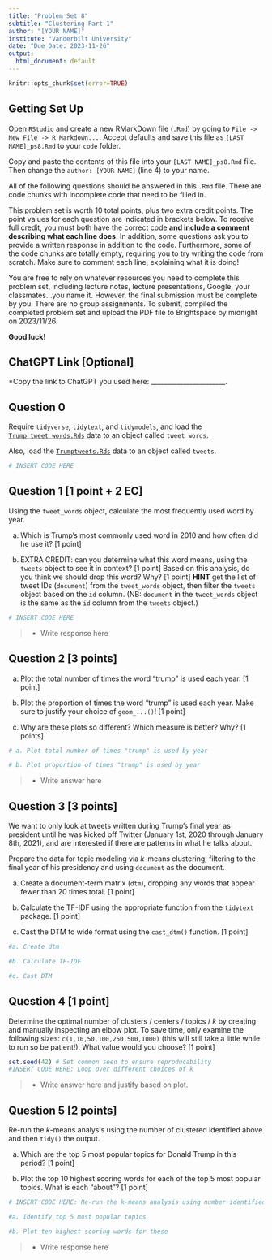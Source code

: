 ```yaml
---
title: "Problem Set 8"
subtitle: "Clustering Part 1"
author: "[YOUR NAME]"
institute: "Vanderbilt University"
date: "Due Date: 2023-11-26"
output:
  html_document: default
---
```


```r
knitr::opts_chunk$set(error=TRUE)
```


## Getting Set Up

Open `RStudio` and create a new RMarkDown file (`.Rmd`) by going to `File -> New File -> R Markdown...`.
Accept defaults and save this file as `[LAST NAME]_ps8.Rmd` to your `code` folder.

Copy and paste the contents of this file into your `[LAST NAME]_ps8.Rmd` file. Then change the `author: [YOUR NAME]` (line 4) to your name.

All of the following questions should be answered in this `.Rmd` file. There are code chunks with incomplete code that need to be filled in. 

This problem set is worth 10 total points, plus two extra credit points. The point values for each question are indicated in brackets below. To receive full credit, you must both have the correct code **and include a comment describing what each line does**. In addition, some questions ask you to provide a written response in addition to the code. Furthermore, some of the code chunks are totally empty, requiring you to try writing the code from scratch. Make sure to comment each line, explaining what it is doing!

You are free to rely on whatever resources you need to complete this problem set, including lecture notes, lecture presentations, Google, your classmates...you name it. However, the final submission must be complete by you. There are no group assignments. To submit, compiled the completed problem set and upload the PDF file to Brightspace by midnight on 2023/11/26.

**Good luck!**

## ChatGPT Link [Optional]

*Copy the link to ChatGPT you used here: _______________________.


## Question 0
Require `tidyverse`, `tidytext`, and `tidymodels`, and load the [`Trump_tweet_words.Rds`](https://github.com/jbisbee1/DS1000_F2023/blob/main/Lectures/8_Clustering_NLP/data/Trump_tweet_words.Rds?raw=true) data to an object called `tweet_words`.

Also, load the [`Trumptweets.Rds`](https://github.com/jbisbee1/DS1000_F2023/blob/main/Lectures/8_Clustering_NLP/data/Trumptweets.Rds?raw=true) data to an object called `tweets`.
```r
# INSERT CODE HERE
```



## Question 1 [1 point + 2 EC]

Using the `tweet_words` object, calculate the most frequently used word by year. 

a. Which is Trump's most commonly used word in 2010 and how often did he use it? [1 point] 

b. EXTRA CREDIT: can you determine what this word means, using the `tweets` object to see it in context? [1 point] Based on this analysis, do you think we should drop this word? Why? [1 point] **HINT** get the list of tweet IDs (`document`) from the `tweet_words` object, then filter the `tweets` object based on the `id` column. (NB: `document` in the `tweet_words` object is the same as the `id` column from the `tweets` object.)

```r
# INSERT CODE HERE
```
>- Write response here

## Question 2 [3 points]

a. Plot the total number of times the word "trump" is used each year. [1 point]

b. Plot the proportion of times the word "trump" is used each year. Make sure to justify your choice of `geom_...()`! [1 point] 

c. Why are these plots so different? Which measure is better? Why? [1 points]

```r
# a. Plot total number of times "trump" is used by year

# b. Plot proportion of times "trump" is used by year
```

> - Write answer here

## Question 3 [3 points]

We want to only look at tweets written during Trump's final year as president until he was kicked off Twitter (January 1st, 2020 through January 8th, 2021), and are interested if there are patterns in what he talks about.

Prepare the data for topic modeling via $k$-means clustering, filtering to the final year of his presidency and using `document` as the document.

a. Create a document-term matrix (`dtm`), dropping any words that appear fewer than 20 times total. [1 point]

b. Calculate the TF-IDF using the appropriate function from the `tidytext` package. [1 point]

c. Cast the DTM to wide format using the `cast_dtm()` function. [1 point]

```r
#a. Create dtm

#b. Calculate TF-IDF

#c. Cast DTM
```



## Question 4 [1 point]

Determine the optimal number of clusters / centers / topics / $k$ by creating and manually inspecting an elbow plot. To save time, only examine the following sizes: `c(1,10,50,100,250,500,1000)` (this will still take a little while to run so be patient!). What value would you choose? [1 point]

```r
set.seed(42) # Set common seed to ensure reproducability
#INSERT CODE HERE: Loop over different choices of k
```

> - Write answer here and justify based on plot.

## Question 5 [2 points]

Re-run the $k$-means analysis using the number of clustered identified above and then `tidy()` the output.

a. Which are the top 5 most popular topics for Donald Trump in this period? [1 point]

b. Plot the top 10 highest scoring words for each of the top 5 most popular topics. What is each "about"? [1 point]

```r
# INSERT CODE HERE: Re-run the k-means analysis using number identified in Q4

#a. Identify top 5 most popular topics

#b. Plot ten highest scoring words for these
```

> - Write response here

